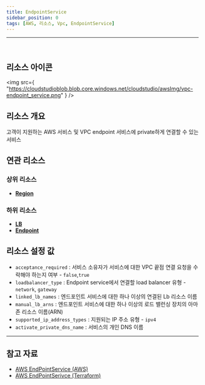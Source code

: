 ```yaml
---
title: EndpointService
sidebar_position: 0
tags: [AWS, 리소스, Vpc, EndpointService]
---
```


<hr />
<br />

## 리소스 아이콘

<img
    src={
        "https://cloudstudioblob.blob.core.windows.net/cloudstudio/awsImg/vpc-endpoint_service.png"
    }
/>

## 리소스 개요

고객이 지원하는 AWS 서비스 및 VPC endpoint 서비스에 private하게 연결할 수 있는 서비스

## 연관 리소스

### 상위 리소스

-   [**Region**](https://docs.cstudio.app/docs/resource/aws/Base/Region)

### 하위 리소스

-   [**LB**](https://docs.cstudio.app/docs/resource/aws/Lb/Lb)
-   [**Endpoint**](https://docs.cstudio.app/docs/resource/aws/Vpc/Endpoint)

## 리소스 설정 값

-   `acceptance_required` : 서비스 소유자가 서비스에 대한 VPC 끝점 연결 요청을 수락해야 하는지 여부 - `false`,`true`
-   `loadbalancer_type` : Endpoint service에서 연결할 load balancer 유형 - `network`, `gateway`
-   `linked_lb_names` : 엔드포인트 서비스에 대한 하나 이상의 연결된 Lb 리소스 이름
-   `manual_lb_arns` : 엔드포인트 서비스에 대한 하나 이상의 로드 밸런싱 장치의 아마존 리소스 이름(ARN)
-   `supported_ip_address_types` : 지원되는 IP 주소 유형 - `ipv4`
-   `activate_private_dns_name` : 서비스의 개인 DNS 이름

---

## 참고 자료

-   [AWS EndPointService (AWS)](https://docs.aws.amazon.com/ko_kr/vpc/latest/privatelink/configure-endpoint-service.html)
-   [AWS EndPointSerivce (Terraform)](https://registry.terraform.io/providers/hashicorp/aws/latest/docs/resources/vpc_endpoint_service)
